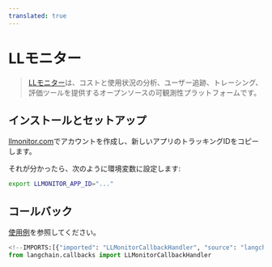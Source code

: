 ```yaml
---
translated: true
---
```


# LLモニター

>[LLモニター](https://llmonitor.com?utm_source=langchain&utm_medium=py&utm_campaign=docs)は、コストと使用状況の分析、ユーザー追跡、トレーシング、評価ツールを提供するオープンソースの可観測性プラットフォームです。

## インストールとセットアップ

[llmonitor.com](https://llmonitor.com?utm_source=langchain&utm_medium=py&utm_campaign=docs)でアカウントを作成し、新しいアプリのトラッキングIDをコピーします。

それが分かったら、次のように環境変数に設定します:

```bash
export LLMONITOR_APP_ID="..."
```

## コールバック

[使用例](/docs/integrations/callbacks/llmonitor)を参照してください。

```python
<!--IMPORTS:[{"imported": "LLMonitorCallbackHandler", "source": "langchain.callbacks", "docs": "https://api.python.langchain.com/en/latest/callbacks/langchain_community.callbacks.llmonitor_callback.LLMonitorCallbackHandler.html", "title": "LLMonitor"}]-->
from langchain.callbacks import LLMonitorCallbackHandler
```
